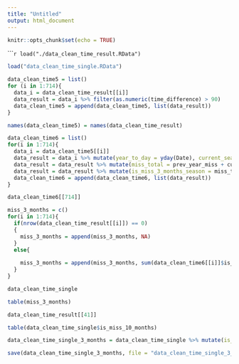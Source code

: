 ---
title: "Untitled"
output: html_document
---

```{r setup, include=FALSE}
knitr::opts_chunk$set(echo = TRUE)
```

``````{r}
load("./data_clean_time_result.RData")
```

```{r}
load("data_clean_time_single.RData")
```

```{r}
data_clean_time5 = list()
for (i in 1:714){
  data_i = data_clean_time_result[[i]]
  data_result = data_i %>% filter(as.numeric(time_difference) > 90)
  data_clean_time5 = append(data_clean_time5, list(data_result))
}
```

```{r}
names(data_clean_time5) = names(data_clean_time_result)
```

```{r}
data_clean_time6 = list()
for(i in 1:714){
  data_i = data_clean_time5[[i]]
  data_result = data_i %>% mutate(year_to_day = yday(Date), current_season_miss = yday(Date) - 90, prev_year_miss = as.numeric(time_difference) - year_to_day - 92)
  data_result = data_result %>% mutate(miss_total = prev_year_miss + current_season_miss)
  data_result = data_result %>% mutate(is_miss_3_months_season = miss_total > 90)
  data_clean_time6 = append(data_clean_time6, list(data_result))
}
```

```{r}
data_clean_time6[[714]]
```

```{r}
miss_3_months = c()
for(i in 1:714){
  if(nrow(data_clean_time_result[[i]]) == 0)
  {
    miss_3_months = append(miss_3_months, NA)
  }
  else{
    
    miss_3_months = append(miss_3_months, sum(data_clean_time6[[i]]$is_miss_3_months_season) > 0)
  }
}
```

```{r}
data_clean_time_single
```


```{r}
table(miss_3_months)
```
```{r}
data_clean_time_result[[41]]
```


```{r}
table(data_clean_time_single$is_miss_10_months)
```
```{r}
data_clean_time_single_3_months = data_clean_time_single %>% mutate(is_miss_3_months_season = miss_3_months)
```

```{r}
save(data_clean_time_single_3_months, file = "data_clean_time_single_3_months.RData")
```

